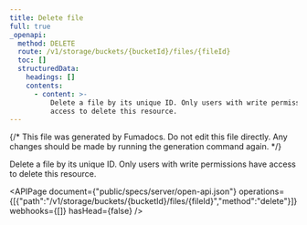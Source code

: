 ```yaml
---
title: Delete file
full: true
_openapi:
  method: DELETE
  route: /v1/storage/buckets/{bucketId}/files/{fileId}
  toc: []
  structuredData:
    headings: []
    contents:
      - content: >-
          Delete a file by its unique ID. Only users with write permissions have
          access to delete this resource.
---
```


{/* This file was generated by Fumadocs. Do not edit this file directly. Any changes should be made by running the generation command again. */}

Delete a file by its unique ID. Only users with write permissions have access to delete this resource.

<APIPage document={"public/specs/server/open-api.json"} operations={[{"path":"/v1/storage/buckets/{bucketId}/files/{fileId}","method":"delete"}]} webhooks={[]} hasHead={false} />